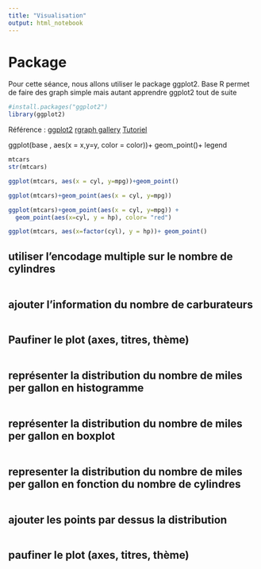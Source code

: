 ```yaml
---
title: "Visualisation"
output: html_notebook
---
```


# Package
Pour cette séance, nous allons utiliser le package ggplot2.
Base R permet de faire des graph simple mais autant apprendre ggplot2 tout de suite

```r
#install.packages("ggplot2")
library(ggplot2)
```



Référence : 
[ggplot2](https://ggplot2.tidyverse.org/)
[rgraph gallery](https://www.r-graph-gallery.com/)
[Tutoriel](http://r-statistics.co/ggplot2-Tutorial-With-R.html)

ggplot(base , aes(x = x,y=y, color = color))+ 
geom_point()+
legend 

```r
mtcars
str(mtcars)
```


```r
ggplot(mtcars, aes(x = cyl, y=mpg))+geom_point()

ggplot(mtcars)+geom_point(aes(x = cyl, y=mpg))


```

```r
ggplot(mtcars)+geom_point(aes(x = cyl, y=mpg)) +
  geom_point(aes(x=cyl, y = hp), color= "red")

```


```r
ggplot(mtcars, aes(x=factor(cyl), y = hp))+ geom_point()
```


## utiliser l'encodage multiple sur le nombre de cylindres

```r

```

## ajouter l'information du nombre de carburateurs

```r


```

## Paufiner le plot (axes, titres, thème)

```r


```

## représenter la distribution du nombre de miles per gallon en histogramme

```r

```

## représenter la distribution du nombre de miles per gallon en boxplot

```r

```

## representer la distribution du nombre de miles per gallon en fonction du nombre de cylindres

```r

```

## ajouter les points par dessus la distribution

```r

```


## paufiner le plot (axes, titres, thème)

